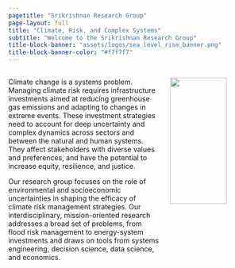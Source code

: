 ```yaml
---
pagetitle: "Srikrishnan Research Group"
page-layout: full
title: "Climate, Risk, and Complex Systems"
subtitle: "Welcome to the Srikrishnan Research Group"
title-block-banner: "assets/logos/sea_level_rise_banner.png"
title-block-banner-color: "#f7f7f7"
---
```


:::: {.columns}
::: {.column width=60%}

Climate change is a systems problem. Managing climate risk requires infrastructure investments aimed at reducing greenhouse gas emissions and adapting to changes in extreme events. These investment strategies need to account for deep uncertainty and complex dynamics across sectors and between the natural and human systems. They affect stakeholders with diverse values and preferences, and have the potential to increase equity, resilience, and justice.

Our research group focuses on the role of environmental and socioeconomic uncertainties in shaping the efficacy of climate risk management strategies. Our interdisciplinary, mission-oriented research addresses a broad set of problems, from flood risk management to energy-system investments and draws on tools from systems engineering, decision science, data science, and economics.
:::
::: {.column width=35%}

![](assets/figures/agu_group_24.jpg){width=80% fig-alt="Research group members at AGU 2024"}

:::
::::
